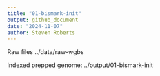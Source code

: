 ```yaml
---
title: "01-bismark-init"
output: github_document
date: "2024-11-07"
author: Steven Roberts
---
```


Raw files ../data/raw-wgbs


Indexed prepped genome: ../output/01-bismark-init